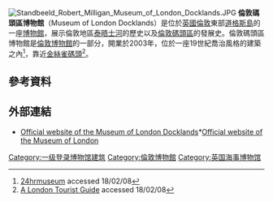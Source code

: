 {{Expand language|time=2016-04-30T00:47:46+00:00}}
[[Image:Standbeeld_Robert_Milligan_Museum_of_London_Docklands.JPG|thumb]]
'''倫敦碼頭區博物館'''（Museum of London Docklands）是位於[[英國|英國]][[倫敦|倫敦]]東部[[道格斯島|道格斯島]]的一座[[博物館|博物館]]，展示倫敦地區[[泰晤士河|泰晤士河]]的歷史以及[[倫敦碼頭區|倫敦碼頭區]]的發展史。倫敦碼頭區博物館是[[倫敦博物館|倫敦博物館]]的一部分，開業於2003年，位於一座19世紀喬治風格的建築之內<ref>[http://www.culture24.org.uk/history+%26+heritage/work+%26+daily+life/race+and+identity/art51852 24hrmuseum] {{Wayback|url=http://www.culture24.org.uk/history+%26+heritage/work+%26+daily+life/race+and+identity/art51852 |date=20120930215321 }} accessed 18/02/08</ref>，靠近[[金絲雀碼頭|金絲雀碼頭]]<ref name="A London Tourist Guide">[http://www.londonvisions.com/muse_docklands_museum.htm A London Tourist Guide] {{Wayback|url=http://www.londonvisions.com/muse_docklands_museum.htm |date=20160304000852 }} accessed 18/02/08</ref>。

==參考資料==
{{Reflist}}

==外部連結==
*[https://web.archive.org/web/20120309113517/http://www.museumoflondon.org.uk/Docklands/ Official website of the Museum of London Docklands]*[http://www.museumoflondon.org.uk/ Official website of the Museum of London]{{Wayback|url=http://www.museumoflondon.org.uk/Docklands/ |date=20120309113517 }}
{{coord|51|30|27|N|0|1|25|W|type:landmark_region:GB|display=title}}

[[Category:一级登录博物馆建筑|Category:一级登录博物馆建筑]]
[[Category:倫敦博物館|Category:倫敦博物館]]
[[Category:英国海事博物馆|Category:英国海事博物馆]]